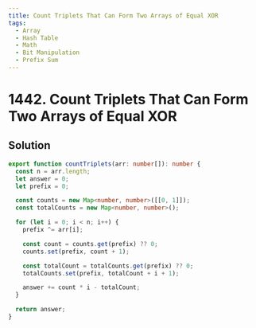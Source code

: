 ```yaml
---
title: Count Triplets That Can Form Two Arrays of Equal XOR
tags:
  - Array
  - Hash Table
  - Math
  - Bit Manipulation
  - Prefix Sum
---
```


# 1442. Count Triplets That Can Form Two Arrays of Equal XOR

<Badges>
  <LevelBadge level="medium" />
  <TopicBadge name="Array" slug="array" />
  <TopicBadge name="Hash Table" slug="hash-table" />
  <TopicBadge name="Math" slug="math" />
  <TopicBadge name="Bit Manipulation" slug="bit-manipulation" />
  <TopicBadge name="Prefix Sum" slug="prefix-sum" />
</Badges>

## Solution

```typescript filename="solution.ts" copy
export function countTriplets(arr: number[]): number {
  const n = arr.length;
  let answer = 0;
  let prefix = 0;

  const counts = new Map<number, number>([[0, 1]]);
  const totalCounts = new Map<number, number>();

  for (let i = 0; i < n; i++) {
    prefix ^= arr[i];

    const count = counts.get(prefix) ?? 0;
    counts.set(prefix, count + 1);

    const totalCount = totalCounts.get(prefix) ?? 0;
    totalCounts.set(prefix, totalCount + i + 1);

    answer += count * i - totalCount;
  }

  return answer;
}
```

<ProblemLink
  codingSite="leetcode"
  href="https://leetcode.com/problems/count-triplets-that-can-form-two-arrays-of-equal-xor"
  title="Count Triplets That Can Form Two Arrays of Equal XOR"
/>
